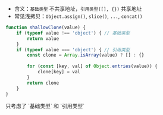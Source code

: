 
- 含义：`基础类型` 不共享地址，`引用类型([], {})` 共享地址
- 常见浅拷贝：`Object.assign()`, `slice()`, `...`, `concat()`
```js
function shallowClone(value) {
	if (typeof value !== 'object') { // 基础类型
		return value
	}
	if (typeof value === 'object') { // 引用类型
		const clone = Array.isArray(value) ? [] : {}
		
		for (const [key, val] of Object.entries(value)) {
			clone[key] = val
		}
		return clone
	}
}
```

<Callout type="error" emoji="️❗️">
  只考虑了 `基础类型` 和 `引用类型`
</Callout>